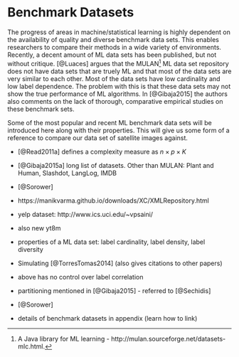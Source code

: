 # Benchmark Datasets

The progress of areas in machine/statistical learning is highly dependent on the availability of quality and diverse benchmark data sets. This enables researchers to compare their methods in a wide variety of environments. Recently, a decent amount of ML data sets has been published, but not without critique. [@Luaces] argues that the MULAN[^mulan] ML data set repository does not have data sets that are truely ML and that most of the data sets are very similar to each other. Most of the data sets have low cardinality and low label dependence. The problem with this is that these data sets may not show the true performance of ML algorithms. In [@Gibaja2015] the authors also comments on the lack of thorough, comparative empirical studies on these benchmark sets.

[^mulan]: A Java library for ML learning - http://mulan.sourceforge.net/datasets-mlc.html.

Some of the most popular and recent ML benchmark data sets will be introduced here along with their properties. This will give us some form of a reference to compare our data set of satellite images against.

+ [@Read2011a] defines a complexity measure as $n\times p\times K$

+ [@Gibaja2015a] long list of datasets. Other than MULAN: Plant and Human, Slashdot, LangLog, IMDB
+ [@Sorower]
+ https://manikvarma.github.io/downloads/XC/XMLRepository.html
+ yelp dataset: http://www.ics.uci.edu/~vpsaini/
+ also new yt8m

+ properties of a ML data set: label cardinality, label density, label diversity
+ Simulating [@TorresTomas2014] (also gives citations to other papers)
+ above has no control over label correlation
+ partitioning mentioned in [@Gibaja2015] - referred to [@Sechidis]
+ [@Sorower]
+ details of benchmark datasets in appendix (learn how to link)